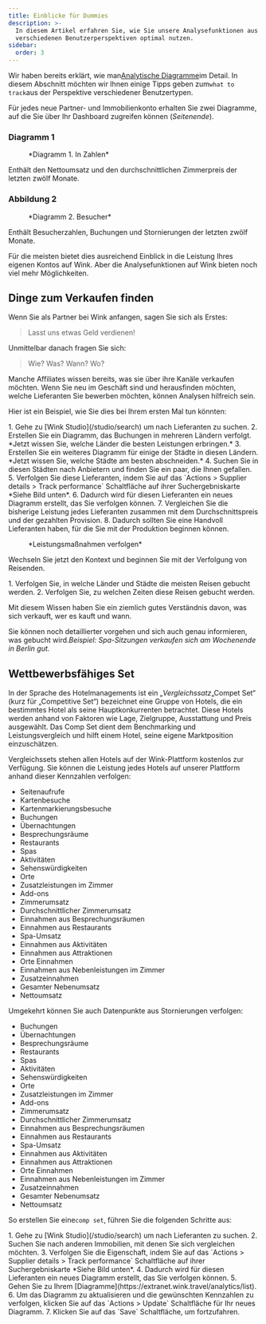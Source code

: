 ```yaml
---
title: Einblicke für Dummies
description: >-
  In diesem Artikel erfahren Sie, wie Sie unsere Analysefunktionen aus
  verschiedenen Benutzerperspektiven optimal nutzen.
sidebar:
  order: 3
---
```


Wir haben bereits erklärt, wie man[Analytische Diagramme](/user/analytics/)im Detail. In diesem Abschnitt möchten wir Ihnen einige Tipps geben zum`what to track`aus der Perspektive verschiedener Benutzertypen.

Für jedes neue Partner- und Immobilienkonto erhalten Sie zwei Diagramme, auf die Sie über Ihr Dashboard zugreifen können (*Seitenende*).

### Diagramm 1

<figure>
  <CloudinaryImage width="700" height="222" resize="scale" quality="best" alt="In Zahlen" src="academy/by-the-numbers" errorImage="noimage_opaque_nyrtl0.png" />

  <figcaption>*Diagramm 1. In Zahlen*</figcaption>
</figure>


Enthält den Nettoumsatz und den durchschnittlichen Zimmerpreis der letzten zwölf Monate.

### Abbildung 2

<figure>
  <CloudinaryImage width="700" height="222" resize="scale" quality="best" alt="Besucher" src="academy/visitors" errorImage="noimage_opaque_nyrtl0.png" />

  <figcaption>*Diagramm 2. Besucher*</figcaption>
</figure>


Enthält Besucherzahlen, Buchungen und Stornierungen der letzten zwölf Monate.

Für die meisten bietet dies ausreichend Einblick in die Leistung Ihres eigenen Kontos auf Wink. Aber die Analysefunktionen auf Wink bieten noch viel mehr Möglichkeiten.

## Dinge zum Verkaufen finden

Wenn Sie als Partner bei Wink anfangen, sagen Sie sich als Erstes:

> Lasst uns etwas Geld verdienen!

Unmittelbar danach fragen Sie sich:

> Wie? Was? Wann? Wo?

Manche Affiliates wissen bereits, was sie über ihre Kanäle verkaufen möchten. Wenn Sie neu im Geschäft sind und herausfinden möchten, welche Lieferanten Sie bewerben möchten, können Analysen hilfreich sein.

Hier ist ein Beispiel, wie Sie dies bei Ihrem ersten Mal tun könnten:

<Steps>
  1. Gehe zu [Wink Studio](/studio/search) um nach Lieferanten zu suchen.
  2. Erstellen Sie ein Diagramm, das Buchungen in mehreren Ländern verfolgt. *Jetzt wissen Sie, welche Länder die besten Leistungen erbringen.*
  3. Erstellen Sie ein weiteres Diagramm für einige der Städte in diesen Ländern. *Jetzt wissen Sie, welche Städte am besten abschneiden.*
  4. Suchen Sie in diesen Städten nach Anbietern und finden Sie ein paar, die Ihnen gefallen.
  5. Verfolgen Sie diese Lieferanten, indem Sie auf das `Actions > Supplier details > Track performance` Schaltfläche auf ihrer Suchergebniskarte *Siehe Bild unten*.
  6. Dadurch wird für diesen Lieferanten ein neues Diagramm erstellt, das Sie verfolgen können.
  7. Vergleichen Sie die bisherige Leistung jedes Lieferanten zusammen mit dem Durchschnittspreis und der gezahlten Provision.
  8. Dadurch sollten Sie eine Handvoll Lieferanten haben, für die Sie mit der Produktion beginnen können.
</Steps>


<figure>
  <CloudinaryImage width="350" height="190" resize="scale" quality="best" alt="Lieferantendetails" src="academy/supplier-details" errorImage="noimage_opaque_nyrtl0.png" />

  <figcaption>*Leistungsmaßnahmen verfolgen*</figcaption>
</figure>


Wechseln Sie jetzt den Kontext und beginnen Sie mit der Verfolgung von Reisenden.

<Steps>
  1. Verfolgen Sie, in welche Länder und Städte die meisten Reisen gebucht werden.
  2. Verfolgen Sie, zu welchen Zeiten diese Reisen gebucht werden.
</Steps>


Mit diesem Wissen haben Sie ein ziemlich gutes Verständnis davon, was sich verkauft, wer es kauft und wann.

Sie können noch detaillierter vorgehen und sich auch genau informieren, was gebucht wird.*Beispiel: Spa-Sitzungen verkaufen sich am Wochenende in Berlin gut.*

## Wettbewerbsfähiges Set

In der Sprache des Hotelmanagements ist ein „*Vergleichssatz*„Compet Set“ (kurz für „Competitive Set“) bezeichnet eine Gruppe von Hotels, die ein bestimmtes Hotel als seine Hauptkonkurrenten betrachtet.
Diese Hotels werden anhand von Faktoren wie Lage, Zielgruppe, Ausstattung und Preis ausgewählt.
Das Comp Set dient dem Benchmarking und Leistungsvergleich und hilft einem Hotel, seine eigene Marktposition einzuschätzen.

Vergleichssets stehen allen Hotels auf der Wink-Plattform kostenlos zur Verfügung. Sie können die Leistung jedes Hotels auf unserer Plattform anhand dieser Kennzahlen verfolgen:

* Seitenaufrufe
* Kartenbesuche
* Kartenmarkierungsbesuche
* Buchungen
* Übernachtungen
* Besprechungsräume
* Restaurants
* Spas
* Aktivitäten
* Sehenswürdigkeiten
* Orte
* Zusatzleistungen im Zimmer
* Add-ons
* Zimmerumsatz
* Durchschnittlicher Zimmerumsatz
* Einnahmen aus Besprechungsräumen
* Einnahmen aus Restaurants
* Spa-Umsatz
* Einnahmen aus Aktivitäten
* Einnahmen aus Attraktionen
* Orte Einnahmen
* Einnahmen aus Nebenleistungen im Zimmer
* Zusatzeinnahmen
* Gesamter Nebenumsatz
* Nettoumsatz

Umgekehrt können Sie auch Datenpunkte aus Stornierungen verfolgen:

* Buchungen
* Übernachtungen
* Besprechungsräume
* Restaurants
* Spas
* Aktivitäten
* Sehenswürdigkeiten
* Orte
* Zusatzleistungen im Zimmer
* Add-ons
* Zimmerumsatz
* Durchschnittlicher Zimmerumsatz
* Einnahmen aus Besprechungsräumen
* Einnahmen aus Restaurants
* Spa-Umsatz
* Einnahmen aus Aktivitäten
* Einnahmen aus Attraktionen
* Orte Einnahmen
* Einnahmen aus Nebenleistungen im Zimmer
* Zusatzeinnahmen
* Gesamter Nebenumsatz
* Nettoumsatz

So erstellen Sie eine`comp set`, führen Sie die folgenden Schritte aus:

<Steps>
  1. Gehe zu [Wink Studio](/studio/search) um nach Lieferanten zu suchen.
  2. Suchen Sie nach anderen Immobilien, mit denen Sie sich vergleichen möchten.
  3. Verfolgen Sie die Eigenschaft, indem Sie auf das `Actions > Supplier details > Track performance` Schaltfläche auf ihrer Suchergebniskarte *Siehe Bild unten*.
  4. Dadurch wird für diesen Lieferanten ein neues Diagramm erstellt, das Sie verfolgen können.
  5. Gehen Sie zu Ihrem [Diagramme](https://extranet.wink.travel/analytics/list).
  6. Um das Diagramm zu aktualisieren und die gewünschten Kennzahlen zu verfolgen, klicken Sie auf das `Actions > Update` Schaltfläche für Ihr neues Diagramm.
  7. Klicken Sie auf das `Save` Schaltfläche, um fortzufahren.
</Steps>

